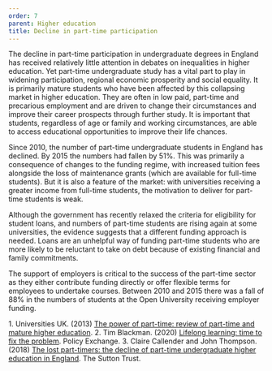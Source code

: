 ```yaml
---
order: 7
parent: Higher education
title: Decline in part-time participation
---
```


The decline in part-time participation in undergraduate degrees in England has
received relatively little attention in debates on inequalities in higher
education. Yet part-time undergraduate study has a vital part to play in
widening participation, regional economic prosperity and social
equality.<FootnoteLink text="1"/> It is primarily mature students who have been
affected by this collapsing market in higher education. They are often in low
paid, part-time and precarious employment and are driven to change their
circumstances and improve their career prospects through further
study.<FootnoteLink text="2"/> It is important that students, regardless of age
or family and working circumstances, are able to access educational
opportunities to improve their life chances.

<ResearchImage
  imageName="decline-in-part-time-participation.jpg"
  objectPosition="20%"
/>

Since 2010, the number of part-time undergraduate students in England has
declined. By 2015 the numbers had fallen by 51%.<FootnoteLink text="3"/> This
was primarily a consequence of changes to the funding regime, with increased
tuition fees alongside the loss of maintenance grants (which are available for
full-time students). But it is also a feature of the market: with universities
receiving a greater income from full-time students, the motivation to deliver
for part-time students is weak.

<div> 
Although the government has recently relaxed the criteria for eligibility for
student loans, and numbers of part-time students are rising again at some
universities, the evidence suggests that a different funding approach is needed.
Loans are an unhelpful way of funding part-time students who are more likely to
be reluctant to take on debt because of existing financial and family
commitments.

The support of employers is critical to the success of the part-time sector as
they either contribute funding directly or offer flexible terms for employees to
undertake courses. Between 2010 and 2015 there was a fall of 88% in the numbers
of students at the Open University receiving employer funding.

</div>

<Footnotes>
	1. Universities UK. (2013) <a
	href="https://www.universitiesuk.ac.uk/policy-and-analysis/reports/Documents/2013/power-of-part-time.pdf">The
	power of part-time: review of part-time and mature higher education</a>.
	2. Tim Blackman. (2020) <a
	href="https://policyexchange.org.uk/wp-content/uploads/The-Training-We-Need-Now.pdf">Lifelong
	learning: time to fix the problem</a>. Policy Exchange.
	3. Claire Callender and John Thompson. (2018) <a
	href="https://discovery.ucl.ac.uk/id/eprint/10066734/1/Claire%20Callender%20The%20Lost%20Part-Timers-%20Final.pdf">The
	lost part-timers: the decline of part-time undergraduate higher education in
	England</a>. The Sutton Trust.
</Footnotes>
